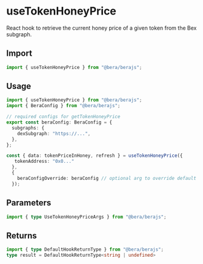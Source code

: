 # useTokenHoneyPrice

React hook to retrieve the current honey price of a given token from the Bex subgraph.

## Import

```ts twoslash
import { useTokenHoneyPrice } from "@bera/berajs";
```

## Usage

```ts twoslash [example.ts]
import { useTokenHoneyPrice } from "@bera/berajs";
import { BeraConfig } from "@bera/berajs";

// required configs for getTokenHoneyPrice
export const beraConfig: BeraConfig = {
  subgraphs: {
    dexSubgraph: "https://...",
  },
};

const { data: tokenPriceInHoney, refresh } = useTokenHoneyPrice({
   tokenAddress: "0x0..."
  }, 
  {
    beraConfigOverride: beraConfig // optional arg to override default beraConfig
  });
```

## Parameters

```ts twoslash
import { type UseTokenHoneyPriceArgs } from "@bera/berajs";
```

## Returns

```ts twoslash
import { type DefaultHookReturnType } from "@bera/berajs";
type result = DefaultHookReturnType<string | undefined>
```
